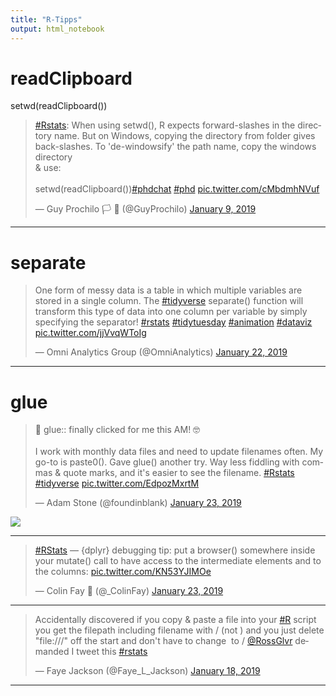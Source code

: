 ```yaml
---
title: "R-Tipps"
output: html_notebook
---
```


# readClipboard

setwd(readClipboard())


<blockquote class="twitter-tweet" data-lang="en"><p lang="en" dir="ltr"><a href="https://twitter.com/hashtag/Rstats?src=hash&amp;ref_src=twsrc%5Etfw">#Rstats</a>: When using setwd(), R expects forward-slashes in the directory name. But on Windows, copying the directory from folder gives back-slashes. To &#39;de-windowsify&#39; the path name, copy the windows directory <br>&amp; use:<br><br>setwd(readClipboard())<a href="https://twitter.com/hashtag/phdchat?src=hash&amp;ref_src=twsrc%5Etfw">#phdchat</a> <a href="https://twitter.com/hashtag/phd?src=hash&amp;ref_src=twsrc%5Etfw">#phd</a> <a href="https://t.co/cMbdmhNVuf">pic.twitter.com/cMbdmhNVuf</a></p>&mdash; Guy Prochilo 🏳️
🌈 (@GuyProchilo) <a href="https://twitter.com/GuyProchilo/status/1083117541210370048?ref_src=twsrc%5Etfw">January 9, 2019</a></blockquote>
<script async src="https://platform.twitter.com/widgets.js" charset="utf-8"></script>

---

# separate



<blockquote class="twitter-tweet" data-lang="en"><p lang="en" dir="ltr">One form of messy data is a table in which multiple variables are stored in a single column. The <a href="https://twitter.com/hashtag/tidyverse?src=hash&amp;ref_src=twsrc%5Etfw">#tidyverse</a> separate() function will transform this type of data into one column per variable by simply specifying the separator! <a href="https://twitter.com/hashtag/rstats?src=hash&amp;ref_src=twsrc%5Etfw">#rstats</a> <a href="https://twitter.com/hashtag/tidytuesday?src=hash&amp;ref_src=twsrc%5Etfw">#tidytuesday</a> <a href="https://twitter.com/hashtag/animation?src=hash&amp;ref_src=twsrc%5Etfw">#animation</a> <a href="https://twitter.com/hashtag/dataviz?src=hash&amp;ref_src=twsrc%5Etfw">#dataviz</a> <a href="https://t.co/jjVvqWToIg">pic.twitter.com/jjVvqWToIg</a></p>&mdash; Omni Analytics Group (@OmniAnalytics) <a href="https://twitter.com/OmniAnalytics/status/1087740310699032576?ref_src=twsrc%5Etfw">January 22, 2019</a></blockquote>
<script async src="https://platform.twitter.com/widgets.js" charset="utf-8"></script>


---

# glue

<blockquote class="twitter-tweet" data-lang="en"><p lang="en" dir="ltr">🤩 glue:: finally clicked for me this AM! 🤓<br><br>I work with monthly data files and need to update filenames often. My go-to is paste0(). Gave glue() another try. Way less fiddling with commas &amp; quote marks, and it&#39;s easier to see the filename. <a href="https://twitter.com/hashtag/Rstats?src=hash&amp;ref_src=twsrc%5Etfw">#Rstats</a> <a href="https://twitter.com/hashtag/tidyverse?src=hash&amp;ref_src=twsrc%5Etfw">#tidyverse</a> <a href="https://t.co/EdpozMxrtM">pic.twitter.com/EdpozMxrtM</a></p>&mdash; Adam Stone (@foundinblank) <a href="https://twitter.com/foundinblank/status/1088025539191939073?ref_src=twsrc%5Etfw">January 23, 2019</a></blockquote>
<script async src="https://platform.twitter.com/widgets.js" charset="utf-8"></script>

![](images/DxlxObOW0AASiaP.png)

---


<blockquote class="twitter-tweet" data-lang="en"><p lang="en" dir="ltr"><a href="https://twitter.com/hashtag/RStats?src=hash&amp;ref_src=twsrc%5Etfw">#RStats</a> — {dplyr} debugging tip: put a browser() somewhere inside your mutate() call to have access to the intermediate elements and to the columns: <a href="https://t.co/KN53YJIMOe">pic.twitter.com/KN53YJIMOe</a></p>&mdash; Colin Fay 🤘 (@_ColinFay) <a href="https://twitter.com/_ColinFay/status/1088022736117645314?ref_src=twsrc%5Etfw">January 23, 2019</a></blockquote>
<script async src="https://platform.twitter.com/widgets.js" charset="utf-8"></script>

---

<blockquote class="twitter-tweet" data-lang="en"><p lang="en" dir="ltr">Accidentally discovered if you copy &amp; paste a file into your <a href="https://twitter.com/hashtag/R?src=hash&amp;ref_src=twsrc%5Etfw">#R</a> script you get the filepath including filename with / (not \) and you just delete &quot;file:///&quot; off the start and don&#39;t have to change \ to / <a href="https://twitter.com/RossGlvr?ref_src=twsrc%5Etfw">@RossGlvr</a> demanded I tweet this <a href="https://twitter.com/hashtag/rstats?src=hash&amp;ref_src=twsrc%5Etfw">#rstats</a></p>&mdash; Faye Jackson (@Faye_L_Jackson) <a href="https://twitter.com/Faye_L_Jackson/status/1086235176269688832?ref_src=twsrc%5Etfw">January 18, 2019</a></blockquote>
<script async src="https://platform.twitter.com/widgets.js" charset="utf-8"></script>


---


